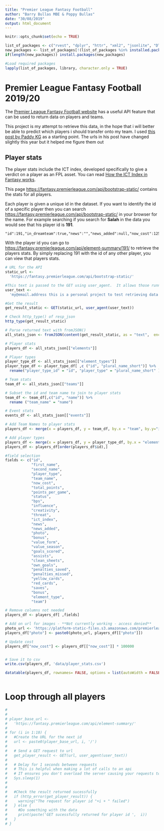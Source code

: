 ```yaml
---
title: "Premier League Fantasy Football"
author: "Barry Bullas MBE & Poppy Bullas"
date: "30/08/2019"
output: html_document
---
```


```r
knitr::opts_chunk$set(echo = TRUE)

list_of_packages <- c("rvest", "dplyr", "httr", "xml2", "jsonlite", "DT")
new_packages <- list_of_packages[!(list_of_packages %in% installed.packages()[,"Package"])]
if(length(new_packages)) install.packages(new_packages)

#Load required packages
lapply(list_of_packages, library, character.only = TRUE)
```

# Premier League Fantasy Football 2019/20
The [Premier League Fantasy Football website](https://fantasy.premierleague.com/statistics) has a useful API feature that can be used to return data on players and teams.

This project is my attempt to retrieve this data, in the hope that i will better be able to predict which players i should transfer onto my team. I used [this post by Paddy KG](https://medium.com/@YourMumSaysWhat/how-to-get-data-from-the-fantasy-premier-league-api-4477d6a334c3) as a starting point.  The urls in his post have changed slightly this year but it helped me figure them out
 
## Player stats
The player stats include the ICT index, developed specifically to give a verdict on a player as an FPL asset.  You can read [How the ICT Index in Fantasy works](https://www.premierleague.com/news/65567).

This page [https://fantasy.premierleague.com/api/bootstrap-static/](https://fantasy.premierleague.com/api/bootstrap-static/) contains the stats for all players. 

Each player is given a unique id in the dataset.  If you want to identify the id of a specific player then you can search [https://fantasy.premierleague.com/api/bootstrap-static/](https://fantasy.premierleague.com/api/bootstrap-static/) in your browser for the name.  For example searching if you search for **Salah** in the data you would see that his player id is **191**.

    "id":191,"in_dreamteam":true,"news":"","news_added":null,"now_cost":125,"photo":"118748.jpg","points_per_game":"10.0","second_name":"Salah",

With the player id you can go to [https://fantasy.premierleague.com/api/element-summary/191/](https://fantasy.premierleague.com/api/element-summary/191/) to retrieve the players stats.  By simply replacing 191 with the id of any other player, you can view that players stats.

```r
# URL for the API
static_url <-
  'https://fantasy.premierleague.com/api/bootstrap-static/'

#This text is passed to the GET using user_agent.  It allows those running the API to contact you should your requests be causing issues
user_text <-
  'my@email.address this is a personal project to test retrieving data from an api'

#Get the result
get_result_static <- GET(static_url, user_agent(user_text))

# Check http_type() of resp_json
http_type(get_result_static)

# Parse returned text with fromJSON()
all_stats_json <- fromJSON(content(get_result_static, as = "text",  encoding = "UTF-8"), simplifyDataFrame = TRUE)

# Player stats
players_df <- all_stats_json[["elements"]]

# Player types
player_type_df <- all_stats_json[["element_types"]]
player_type_df <- player_type_df[ ,c ("id", "plural_name_short")] %>%
  rename("player_type_id" = "id", "player_type" = "plural_name_short" )

# Team stats
team_df <- all_stats_json[["teams"]]

# Subset the id and team name to join to player stats
team_df <- team_df[,c("id", "name")] %>%
  rename ("team_name" = "name")

# Event stats
events_df <- all_stats_json[["events"]]

# Add Team Names to player stats
players_df <- merge(x = players_df, y = team_df, by.x = "team", by.y="id", all.x=TRUE)

# Add player types
players_df <- merge(x = players_df, y = player_type_df, by.x = "element_type", by.y="player_type_id", all.x=TRUE)
players_df <- players_df[order(players_df$id),]

#field selection
fields <- c("id", 
            "first_name",
            "second_name",
            "player_type",
            "team_name",
            "now_cost",
            "total_points",
            "points_per_game",
            "status",
            "bps",
            "influence",
            "creativity",
            "threat",
            "ict_index",
            "news",
            "news_added",
            "photo",
            "bonus",
            "value_form",
            "value_season",
            "goals_scored",
            "assists",
            "clean_sheets",
            "own_goals",
            "penalties_saved",
            "penalties_missed",
            "yellow_cards",
            "red_cards",
            "saves",
            "bonus",
            "element_type",
            "team")

# Remove columns not needed
players_df <- players_df[ ,fields]

# Add on url for images - **Not currently working - access denied**
photo_url <- 'https://platform-static-files.s3.amazonaws.com/premierleague/photos/players/110x140/'
players_df["photo"] <- paste0(photo_url, players_df[["photo"]])

# Update cost
players_df["now_cost"] <- players_df[["now_cost"]] * 100000


# Save it to csv
write.csv(players_df, 'data/player_stats.csv')

datatable(players_df, rownames= FALSE, options = list(autoWidth = FALSE, pageLength=5))



```


# Loop through all players

```r
# 
# 
# player_base_url <-
#   'https://fantasy.premierleague.com/api/element-summary/'
# 
# for (i in 1:10) {
#   #Create the URL for the next id
#   url <- paste0(player_base_url, i, '/')
#   
#   # Send a GET request to url
#   get_player_result <- GET(url, user_agent(user_text))
#   
#   # Delay for 1 seconds between requests
#   # This is helpful when making a lot of calls to an api
#   # IT ensures you don't overload the server causing your requests to be rejected
#   Sys.sleep(1)
#   
#   
#   #Check the result returned sucessfully
#   if (http_error(get_player_result)) {
#     warning("The request for player id "+i + " failed")
#   } else {
#     #Do something with the data
#     print(paste('GET sucessfully returned for player id ',  i))
#   }
# }
```

